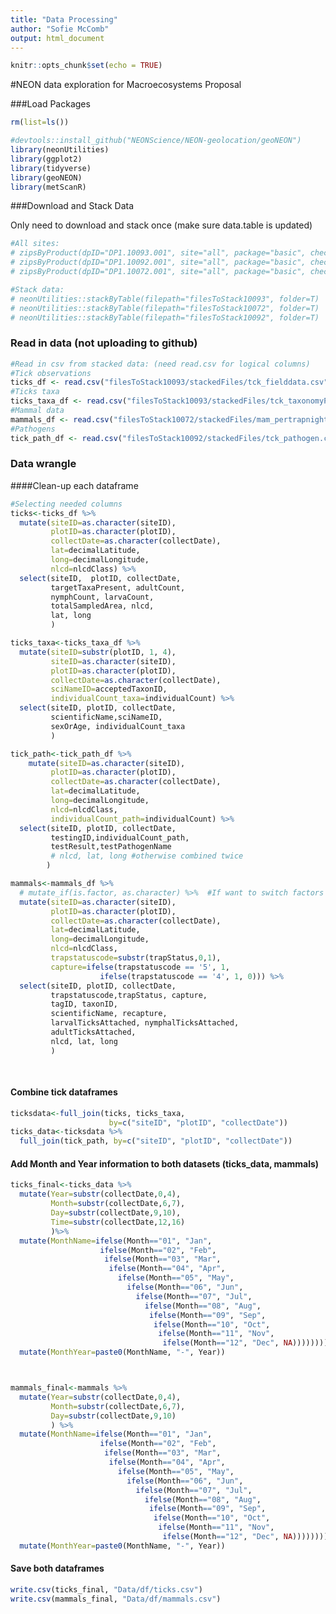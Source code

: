 ```yaml
---
title: "Data Processing"
author: "Sofie McComb"
output: html_document
---
```


```r
knitr::opts_chunk$set(echo = TRUE)
```

#NEON data exploration for Macroecosystems Proposal

###Load Packages

```r

rm(list=ls())

#devtools::install_github("NEONScience/NEON-geolocation/geoNEON")
library(neonUtilities)
library(ggplot2)
library(tidyverse)
library(geoNEON)
library(metScanR)


```


###Download and Stack Data

Only need to download and stack once (make sure data.table is updated)

```r

#All sites:
# zipsByProduct(dpID="DP1.10093.001", site="all", package="basic", check.size=T) # ticks
# zipsByProduct(dpID="DP1.10092.001", site="all", package="basic", check.size=T) # tick pathogens
# zipsByProduct(dpID="DP1.10072.001", site="all", package="basic", check.size=T) # mammals

#Stack data:
# neonUtilities::stackByTable(filepath="filesToStack10093", folder=T)
# neonUtilities::stackByTable(filepath="filesToStack10072", folder=T)
# neonUtilities::stackByTable(filepath="filesToStack10092", folder=T)

```


### Read in data (not uploading to github)

```r

#Read in csv from stacked data: (need read.csv for logical columns)
#Tick observations
ticks_df <- read.csv("filesToStack10093/stackedFiles/tck_fielddata.csv")
#Ticks taxa
ticks_taxa_df <- read.csv("filesToStack10093/stackedFiles/tck_taxonomyProcessed.csv")
#Mammal data
mammals_df <- read.csv("filesToStack10072/stackedFiles/mam_pertrapnight.csv")
#Pathogens
tick_path_df <- read.csv("filesToStack10092/stackedFiles/tck_pathogen.csv")

```

### Data wrangle

####Clean-up each dataframe

```r

#Selecting needed columns
ticks<-ticks_df %>% 
  mutate(siteID=as.character(siteID),
         plotID=as.character(plotID),
         collectDate=as.character(collectDate),
         lat=decimalLatitude,
         long=decimalLongitude,
         nlcd=nlcdClass) %>% 
  select(siteID,  plotID, collectDate,
         targetTaxaPresent, adultCount,
         nymphCount, larvaCount,
         totalSampledArea, nlcd,
         lat, long
         )

ticks_taxa<-ticks_taxa_df %>% 
  mutate(siteID=substr(plotID, 1, 4),
         siteID=as.character(siteID),
         plotID=as.character(plotID),
         collectDate=as.character(collectDate),
         sciNameID=acceptedTaxonID,
         individualCount_taxa=individualCount) %>% 
  select(siteID, plotID, collectDate,
         scientificName,sciNameID,
         sexOrAge, individualCount_taxa
         )

tick_path<-tick_path_df %>% 
    mutate(siteID=as.character(siteID),
         plotID=as.character(plotID),
         collectDate=as.character(collectDate),
         lat=decimalLatitude,
         long=decimalLongitude,
         nlcd=nlcdClass,
         individualCount_path=individualCount) %>% 
  select(siteID, plotID, collectDate,
         testingID,individualCount_path,
         testResult,testPathogenName
         # nlcd, lat, long #otherwise combined twice
        )

mammals<-mammals_df %>% 
  # mutate_if(is.factor, as.character) %>%  #If want to switch factors to character columns
  mutate(siteID=as.character(siteID),
         plotID=as.character(plotID),
         collectDate=as.character(collectDate),
         lat=decimalLatitude,
         long=decimalLongitude,
         nlcd=nlcdClass,
         trapstatuscode=substr(trapStatus,0,1),
         capture=ifelse(trapstatuscode == '5', 1,
                    ifelse(trapstatuscode == '4', 1, 0))) %>%
  select(siteID, plotID, collectDate,
         trapstatuscode,trapStatus, capture,
         tagID, taxonID,
         scientificName, recapture,
         larvalTicksAttached, nymphalTicksAttached,
         adultTicksAttached,
         nlcd, lat, long
         )
         
         

```

#### Combine tick dataframes

```r

ticksdata<-full_join(ticks, ticks_taxa,
                      by=c("siteID", "plotID", "collectDate"))
ticks_data<-ticksdata %>% 
  full_join(tick_path, by=c("siteID", "plotID", "collectDate"))

```


#### Add Month and Year information to both datasets (ticks_data, mammals)

```r

ticks_final<-ticks_data %>%   
  mutate(Year=substr(collectDate,0,4),
         Month=substr(collectDate,6,7),
         Day=substr(collectDate,9,10),
         Time=substr(collectDate,12,16)
         )%>% 
  mutate(MonthName=ifelse(Month=="01", "Jan",
                    ifelse(Month=="02", "Feb",
                     ifelse(Month=="03", "Mar",
                      ifelse(Month=="04", "Apr",
                        ifelse(Month=="05", "May",
                          ifelse(Month=="06", "Jun",
                            ifelse(Month=="07", "Jul",
                              ifelse(Month=="08", "Aug",
                               ifelse(Month=="09", "Sep",
                                ifelse(Month=="10", "Oct",
                                 ifelse(Month=="11", "Nov",
                                  ifelse(Month=="12", "Dec", NA))))))))))))) %>% 
  mutate(MonthYear=paste0(MonthName, "-", Year))



mammals_final<-mammals %>% 
  mutate(Year=substr(collectDate,0,4),
         Month=substr(collectDate,6,7),
         Day=substr(collectDate,9,10)
         ) %>% 
  mutate(MonthName=ifelse(Month=="01", "Jan",
                    ifelse(Month=="02", "Feb",
                     ifelse(Month=="03", "Mar",
                      ifelse(Month=="04", "Apr",
                        ifelse(Month=="05", "May",
                          ifelse(Month=="06", "Jun",
                            ifelse(Month=="07", "Jul",
                              ifelse(Month=="08", "Aug",
                               ifelse(Month=="09", "Sep",
                                ifelse(Month=="10", "Oct",
                                 ifelse(Month=="11", "Nov",
                                  ifelse(Month=="12", "Dec", NA))))))))))))) %>% 
  mutate(MonthYear=paste0(MonthName, "-", Year))


```


#### Save both dataframes

```r

write.csv(ticks_final, "Data/df/ticks.csv")
write.csv(mammals_final, "Data/df/mammals.csv")

```

